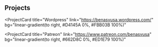## Projects

<ProjectCard
  title="Wordpress"
  link="https://benasvusa.wordpress.com/"
  bg="linear-gradient(to right, #D4145A 0%, #FBB03B 100%)"
>

</ProjectCard>

<ProjectCard
  title="Patreon"
  link="https://www.patreon.com/benasvusa"
  bg="linear-gradient(to right, #662D8C 0%, #ED1E79 100%)"
>
</ProjectCard>
